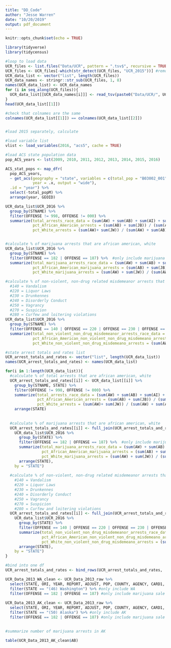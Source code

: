 ```yaml
---
title: "DD_Code"
author: "Jesse Warren"
date: "10/20/2019"
output: pdf_document
---
```


```r
knitr::opts_chunk$set(echo = TRUE)

library(tidyverse)
library(tidycensus)
```


```r
#loop to load data
UCR_files <- list.files("Data/UCR", pattern = ".tsv$", recursive = TRUE)
UCR_files <- UCR_files[-which(str_detect(UCR_files, "UCR_2015"))] #remove 2015, because it doesnt have yearly summarized data, and needs to be dealt with separately
UCR_data_list <- vector("list", length(UCR_files))
UCR_data_names <- stringr::str_sub(UCR_files, 1, 8)
names(UCR_data_list) <- UCR_data_names
for (i in seq_along(UCR_files)){
  UCR_data_list[[UCR_data_names[i]]] <- read_tsv(paste0("Data/UCR/", UCR_files[i]))
}
head(UCR_data_list[[1]])

#check that colnames are the same
colnames(UCR_data_list[[1]]) == colnames(UCR_data_list[[2]])


#load 2015 separately, calculate


```

```r

#load variable list
vlist <- load_variables(2016, "acs5", cache = TRUE)

#load ACS state population data
pop_ACS_years <- lst(2009, 2010, 2011, 2012, 2013, 2014, 2015, 2016)

ACS_stat_pops <- map_dfr(
  pop_ACS_years, 
  ~ get_acs(geography = "state", variables = c(total_pop = "B03002_001", white_pop = "B03002_003", black_pop = "B03002_004"),
            year = .x, output = "wide"),
  .id = "year") %>% 
  select(-total_popM) %>% 
  arrange(year, GEOID)
```


```r
UCR_data_list$UCR_2016 %>% 
  group_by(STNAME) %>% 
  filter(OFFENSE != 998, OFFENSE != 000) %>% 
  summarize(total_arrests_race_data = (sum(AW) + sum(AB) + sum(AI) + sum(AA) + sum(JW) + sum(JB) + sum(JI) + sum(JA)),
            pct_African_American_arrests = (sum(AB) + sum(JB)) / (sum(AW) + sum(AB) + sum(AI) + sum(AA) + sum(JW) + sum(JB) + sum(JI) + sum(JA)),
            pct_White_arrests = (sum(AW)+ sum(JW)) / (sum(AW) + sum(AB) + sum(AI) + sum(AA) + sum(JW) + sum(JB) + sum(JI) + sum(JA)))


#calculate % of marijuana arrests that are african american, white
UCR_data_list$UCR_2016 %>% 
  group_by(STNAME) %>% 
  filter(OFFENSE == 182 | OFFENSE == 187) %>%  #only include marijuana sale (182) or marijuana possession (187) 
  summarize(total_marijuana_arrests_race_data = (sum(AW) + sum(AB) + sum(AI) + sum(AA) + sum(JW) + sum(JB) + sum(JI) + sum(JA)),
            pct_African_American_marijuana_arrests = (sum(AB) + sum(JB)) / (sum(AW) + sum(AB) + sum(AI) + sum(AA) + sum(JW) + sum(JB) + sum(JI) + sum(JA)),
            pct_White_marijuana_arrests = (sum(AW) + sum(JW)) / (sum(AW) + sum(AB) + sum(AI) + sum(AA) + sum(JW) + sum(JB) + sum(JI) + sum(JA)))

#calculate % of non-violent, non-drug related misdemeanor arrests that are african american, white. These include:
  #140 = Vandalism
  #220 = Liquor Laws
  #230 = Drunkennes
  #240 = Disorderly Conduct
  #250 = Vagrancy
  #270 = Suspicion
  #280 = Curfew and loitering violations
UCR_data_list$UCR_2016 %>% 
  group_by(STNAME) %>% 
  filter(OFFENSE == 140 | OFFENSE == 220 | OFFENSE == 230 | OFFENSE == 240 | OFFENSE == 250 | OFFENSE == 270 | OFFENSE == 280) %>%
  summarize(total_non_violent_non_drug_misdemeanor_arrests_race_data = (sum(AW) + sum(AB) + sum(AI) + sum(AA) + sum(JW) + sum(JB) + sum(JI) + sum(JA)),
            pct_African_American_non_violent_non_drug_misdemeano_arrests = (sum(AB) + sum(JB)) / (sum(AW) + sum(AB) + sum(AI) + sum(AA) + sum(JW) + sum(JB) + sum(JI) + sum(JA)),
            pct_White_non_violent_non_drug_misdemeano_arrests = (sum(AW) + sum(JW)) / (sum(AW) + sum(AB) + sum(AI) + sum(AA) + sum(JW) + sum(JB) + sum(JI) + sum(JA)))
```


```r
#state arrest totals and rates list
UCR_arrest_totals_and_rates <- vector("list", length(UCR_data_list))
names(UCR_arrest_totals_and_rates) <- names(UCR_data_list)

for(i in 1:length(UCR_data_list)){
  #calculate % of total arrests that are african american, white
  UCR_arrest_totals_and_rates[[i]] <- UCR_data_list[[i]] %>% 
    group_by(STNAME, STATE) %>% 
    filter(OFFENSE != 998, OFFENSE != 000) %>% 
    summarize(total_arrests_race_data = (sum(AW) + sum(AB) + sum(AI) + sum(AA) + sum(JW) + sum(JB) + sum(JI) + sum(JA)),
              pct_African_American_arrests = (sum(AB) + sum(JB)) / (sum(AW) + sum(AB) + sum(AI) + sum(AA) + sum(JW) + sum(JB) + sum(JI) + sum(JA)),
              pct_White_arrests = (sum(AW)+ sum(JW)) / (sum(AW) + sum(AB) + sum(AI) + sum(AA) + sum(JW) + sum(JB) + sum(JI) + sum(JA))) %>%
    arrange(STATE)
    
  
  #calculate % of marijuana arrests that are african american, white
  UCR_arrest_totals_and_rates[[i]] <- full_join(UCR_arrest_totals_and_rates[[i]],
    UCR_data_list$UCR_2016 %>% 
      group_by(STATE) %>% 
      filter(OFFENSE == 182 | OFFENSE == 187) %>%  #only include marijuana sale (182) or marijuana possession (187) 
      summarize(total_marijuana_arrests_race_data = (sum(AW) + sum(AB) + sum(AI) + sum(AA) + sum(JW) + sum(JB) + sum(JI) + sum(JA)),
                pct_African_American_marijuana_arrests = (sum(AB) + sum(JB)) / (sum(AW) + sum(AB) + sum(AI) + sum(AA) + sum(JW) + sum(JB) + sum(JI) + sum(JA)),
                pct_White_marijuana_arrests = (sum(AW) + sum(JW)) / (sum(AW) + sum(AB) + sum(AI) + sum(AA) + sum(JW) + sum(JB) + sum(JI) + sum(JA))) %>% 
      arrange(STATE), 
    by = "STATE")
  
  #calculate % of non-violent, non-drug related misdemeanor arrests that are african american, white. These include:
    #140 = Vandalism
    #220 = Liquor Laws
    #230 = Drunkennes
    #240 = Disorderly Conduct
    #250 = Vagrancy
    #270 = Suspicion
    #280 = Curfew and loitering violations
  UCR_arrest_totals_and_rates[[i]] <- full_join(UCR_arrest_totals_and_rates[[i]],
    UCR_data_list$UCR_2016 %>% 
      group_by(STATE) %>% 
      filter(OFFENSE == 140 | OFFENSE == 220 | OFFENSE == 230 | OFFENSE == 240 | OFFENSE == 250 | OFFENSE == 270 | OFFENSE == 280) %>%
      summarize(total_non_violent_non_drug_misdemeanor_arrests_race_data = (sum(AW) + sum(AB) + sum(AI) + sum(AA) + sum(JW) + sum(JB) + sum(JI) + sum(JA)),
                pct_African_American_non_violent_non_drug_misdemeano_arrests = (sum(AB) + sum(JB)) / (sum(AW) + sum(AB) + sum(AI) + sum(AA) + sum(JW) + sum(JB) + sum(JI) + sum(JA)),
                pct_White_non_violent_non_drug_misdemeano_arrests = (sum(AW) + sum(JW)) / (sum(AW) + sum(AB) + sum(AI) + sum(AA) + sum(JW) + sum(JB) + sum(JI) + sum(JA))) %>% 
      arrange(STATE), 
    by = "STATE")
}  

#bind into one df
UCR_arrest_totals_and_rates <- bind_rows(UCR_arrest_totals_and_rates, .id = "column_label")
```

```r


UCR_Data_2013_WA_clean <- UCR_Data_2013_raw %>% 
  select(STATE, ORI, YEAR, REPORT, ADJUST, POP, COUNTY, AGENCY, CARD1, CARD2, CARD3, OFFENSE, JW, JB, JI, JA, JH, JN, AW, AB, AI, AA, AH, AN) %>% 
  filter(STATE == "(46) Washington") %>% #only include WA
  filter(OFFENSE == 182 | OFFENSE == 187) #only include marijuana sale (182) or marijuana possession (187)
  
UCR_Data_2013_AK_clean <- UCR_Data_2013_raw %>% 
  select(STATE, ORI, YEAR, REPORT, ADJUST, POP, COUNTY, AGENCY, CARD1, CARD2, CARD3, OFFENSE, JW, JB, JI, JA, JH, JN, AW, AB, AI, AA, AH, AN) %>% 
  filter(STATE == "(50) Alaska") %>% #only include AK
  filter(OFFENSE == 182 | OFFENSE == 187) #only include marijuana sale (182) or marijuana possession (187)  
  

#summarize number of marijuana arrests in AK

table(UCR_Data_2013_AK_clean$AB)
```

